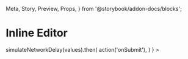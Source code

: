   Meta,
  Story,
  Preview,
  Props,
} from '@storybook/addon-docs/blocks';

<Meta
  title="Components|InlineEditor"
  component={InlineEditor}
/>

# Inline Editor

<Preview>
  <Story name="Example">
    <InlineEditor
      title="demo"
      onSubmit={(values) =>
        simulateNetworkDelay(values).then(
          action('onSubmit'),
        )
      }
    >
      <Builders.Field
        name="demo"
        type="text"
        suppressLabel
        required
        xl={12}
        lg={12}
      />
    </InlineEditor>
  </Story>
</Preview>
